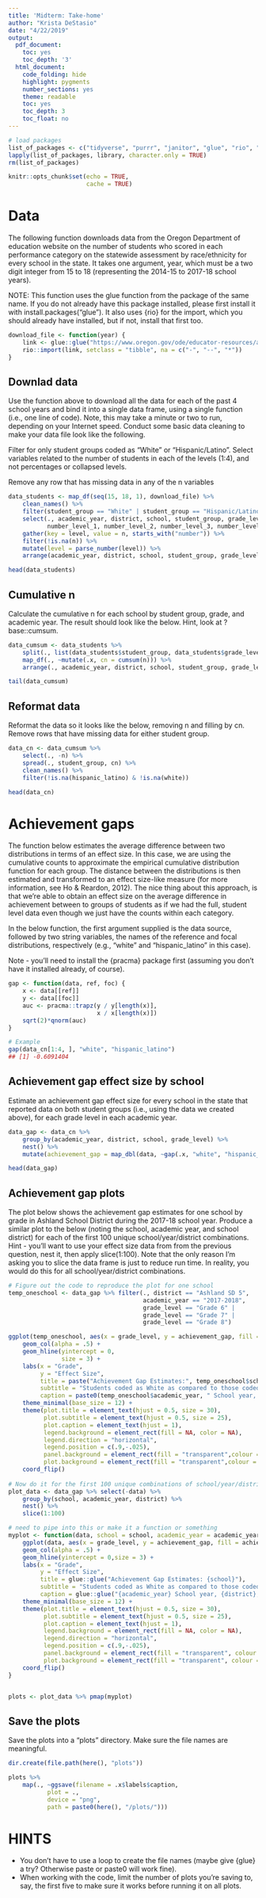 ```yaml
---
title: 'Midterm: Take-home'
author: "Krista DeStasio"
date: "4/22/2019"
output:
  pdf_document:
    toc: yes
    toc_depth: '3'
  html_document:
    code_folding: hide
    highlight: pygments
    number_sections: yes
    theme: readable
    toc: yes
    toc_depth: 3
    toc_float: no
---
```


```r
# load packages
list_of_packages <- c("tidyverse", "purrr", "janitor", "glue", "rio", "pracma", "here")
lapply(list_of_packages, library, character.only = TRUE)
rm(list_of_packages)

knitr::opts_chunk$set(echo = TRUE, 
                      cache = TRUE)
```

# Data

The following function downloads data from the Oregon Department of education website on the number of students who scored in each performance category on the statewide assessment by race/ethnicity for every school in the state. It takes one argument, year, which must be a two digit integer from 15 to 18 (representing the 2014-15 to 2017-18 school years).

NOTE: This function uses the glue function from the package of the same name. If you do not already have this package installed, please first install it with install.packages("glue"). It also uses {rio} for the import, which you should already have installed, but if not, install that first too.

```r
download_file <- function(year) {
    link <- glue::glue("https://www.oregon.gov/ode/educator-resources/assessment/TestResults20{year}/pagr_schools_ela_raceethnicity_{year-1}{year}.xlsx")
    rio::import(link, setclass = "tibble", na = c("-", "--", "*"))
}
```

## Downlad data
Use the function above to download all the data for each of the past 4 school years and bind it into a single data frame, using a single function (i.e., one line of code). Note, this may take a minute or two to run, depending on your Internet speed.
Conduct some basic data cleaning to make your data file look like the following.

Filter for only student groups coded as "White" or "Hispanic/Latino".
Select variables related to the number of students in each of the levels (1:4), and not percentages or collapsed levels.

Remove any row that has missing data in any of the n variables

```r
data_students <- map_df(seq(15, 18, 1), download_file) %>% 
    clean_names() %>% 
    filter(student_group == "White" | student_group == "Hispanic/Latino") %>% 
    select(., academic_year, district, school, student_group, grade_level, 
           number_level_1, number_level_2, number_level_3, number_level_4) %>% 
	gather(key = level, value = n, starts_with("number")) %>% 
    filter(!is.na(n)) %>% 
    mutate(level = parse_number(level)) %>% 
    arrange(academic_year, district, school, student_group, grade_level, level) #https://blog.exploratory.io/7-most-practically-useful-operations-when-wrangling-with-text-data-in-r-7654bd9d1a0c

head(data_students)
```

## Cumulative n

Calculate the cumulative n for each school by student group, grade, and academic year. The result should look like the below. Hint, look at ?base::cumsum.

```r
data_cumsum <- data_students %>% 
    split(., list(data_students$student_group, data_students$grade_level, data_students$academic_year, data_students$school)) %>% 
    map_df(., ~mutate(.x, cn = cumsum(n))) %>% 
    arrange(., academic_year, district, school, student_group, grade_level)

tail(data_cumsum)
```

## Reformat data

Reformat the data so it looks like the below, removing n and filling by cn. Remove rows that have missing data for either student group.
```r
data_cn <- data_cumsum %>% 
    select(., -n) %>% 
    spread(., student_group, cn) %>% 
    clean_names() %>% 
    filter(!is.na(hispanic_latino) & !is.na(white))

head(data_cn)    
```

# Achievement gaps

The function below estimates the average difference between two distributions in terms of an effect size. In this case, we are using the cumulative counts to approximate the empirical cumulative distribution function for each group. The distance between the distributions is then estimated and transformed to an effect size-like measure (for more information, see Ho & Reardon, 2012). The nice thing about this approach, is that we’re able to obtain an effect size on the average difference in achievement between to groups of students as if we had the full, student level data even though we just have the counts within each category.

In the below function, the first argument supplied is the data source, followed by two string variables, the names of the reference and focal distributions, respectively (e.g., "white" and "hispanic_latino" in this case).

Note - you’ll need to install the {pracma} package first (assuming you don’t have it installed already, of course).

```r
gap <- function(data, ref, foc) {
    x <- data[[ref]]
    y <- data[[foc]]
    auc <- pracma::trapz(y / y[length(x)],
                         x / x[length(x)])
    sqrt(2)*qnorm(auc)
}
```

```r
# Example
gap(data_cn[1:4, ], "white", "hispanic_latino")
## [1] -0.6091404
```

## Achievement gap effect size by school

Estimate an achievement gap effect size for every school in the state that reported data on both student groups (i.e., using the data we created above), for each grade level in each academic year.

```r
data_gap <- data_cn %>% 
    group_by(academic_year, district, school, grade_level) %>%
	nest() %>%
	mutate(achievement_gap = map_dbl(data, ~gap(.x, "white", "hispanic_latino")))

head(data_gap)
```

## Achievement gap plots

The plot below shows the achievement gap estimates for one school by grade in Ashland School District during the 2017-18 school year. Produce a similar plot to the below (noting the school, academic year, and school district) for each of the first 100 unique school/year/district combinations. Hint - you’ll want to use your effect size data from from the previous question, nest it, then apply slice(1:100). Note that the only reason I’m asking you to slice the data frame is just to reduce run time. In reality, you would do this for all school/year/district combinations.

```r
# Figure out the code to reproduce the plot for one school
temp_oneschool <- data_gap %>% filter(., district == "Ashland SD 5", 
                                      academic_year == "2017-2018",
                                      grade_level == "Grade 6" |
                                      grade_level == "Grade 7" | 
                                      grade_level == "Grade 8")

ggplot(temp_oneschool, aes(x = grade_level, y = achievement_gap, fill = achievement_gap)) +
    geom_col(alpha = .5) +
    geom_hline(yintercept = 0,
               size = 3) +
    labs(x = "Grade",
         y = "Effect Size",
         title = paste("Achievement Gap Estimates:", temp_oneschool$school[1]),
         subtitle = "Students coded as White as compared to those coded as Hispanic/Latino",
         caption = paste0(temp_oneschool$academic_year, " School year, ", temp_oneschool$district, ", Oregon")) +
    theme_minimal(base_size = 12) +
    theme(plot.title = element_text(hjust = 0.5, size = 30),
          plot.subtitle = element_text(hjust = 0.5, size = 25),
          plot.caption = element_text(hjust = 1),
          legend.background = element_rect(fill = NA, color = NA), 
          legend.direction = "horizontal", 
          legend.position = c(.9,-.025),
          panel.background = element_rect(fill = "transparent",colour = NA),
          plot.background = element_rect(fill = "transparent",colour = NA)) +
    coord_flip()
    
# Now do it for the first 100 unique combinations of school/year/district
plot_data <- data_gap %>% select(-data) %>% 
    group_by(school, academic_year, district) %>% 
    nest() %>% 
    slice(1:100) 

# need to pipe into this or make it a function or something
myplot <- function(data, school = school, academic_year = academic_year, district = district){ 
    ggplot(data, aes(x = grade_level, y = achievement_gap, fill = achievement_gap)) +
    geom_col(alpha = .5) +
    geom_hline(yintercept = 0,size = 3) +
    labs(x = "Grade",
         y = "Effect Size",
         title = glue::glue("Achievement Gap Estimates: {school}"),
         subtitle = "Students coded as White as compared to those coded as Hispanic/Latino",
         caption = glue::glue("{academic_year} School year, {district}, Oregon")) +
    theme_minimal(base_size = 12) +
    theme(plot.title = element_text(hjust = 0.5, size = 30),
          plot.subtitle = element_text(hjust = 0.5, size = 25),
          plot.caption = element_text(hjust = 1),
          legend.background = element_rect(fill = NA, color = NA), 
          legend.direction = "horizontal", 
          legend.position = c(.9,-.025),
          panel.background = element_rect(fill = "transparent", colour = NA),
          plot.background = element_rect(fill = "transparent", colour = NA)) +
    coord_flip()
}


plots <- plot_data %>% pmap(myplot)
```

## Save the plots

Save the plots into a “plots” directory. Make sure the file names are meaningful.
```r
dir.create(file.path(here(), "plots"))

plots %>% 
    map(., ~ggsave(filename = .x$labels$caption, 
           plot = ., 
           device = "png", 
           path = paste0(here(), "/plots/")))
```

# HINTS

- You don’t have to use a loop to create the file names (maybe give {glue} a try? Otherwise paste or paste0 will work fine).
- When working with the code, limit the number of plots you’re saving to, say, the first five to make sure it works before running it on all plots.
